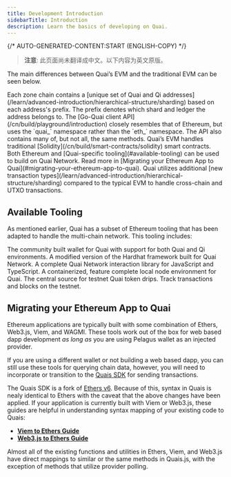 ```yaml
---
title: Development Introduction
sidebarTitle: Introduction
description: Learn the basics of developing on Quai.
---
```


{/* AUTO-GENERATED-CONTENT:START (ENGLISH-COPY) */}

> **注意**: 此页面尚未翻译成中文。以下内容为英文原版。

The main differences between Quai’s EVM and the traditional EVM can be seen below.

<AccordionGroup>
  <Accordion title="Address Sharding">
    Each zone chain contains a [unique set of Quai and Qi
    addresses](/learn/advanced-introduction/hierarchical-structure/sharding)
    based on each address's prefix. The prefix denotes which shard and ledger
    the address belongs to.
  </Accordion>
  <Accordion title="API Methods and Namespace">
    The [Go-Quai client API](/cn/build/playground/introduction) closely resembles
    that of Ethereum, but uses the `quai_` namespace rather than the `eth_`
    namespace. The API also contains many of, but not all, the same methods.
  </Accordion>
  <Accordion title="Interoperability Opcodes">
    Quai’s EVM handles traditional
    [Solidity](/cn/build/smart-contracts/solidity) smart contracts.
  </Accordion>
  <Accordion title="Additional Tooling">
    Both Ethereum and [Quai-specific tooling](#available-tooling) can be used to
    build on Quai Network.
    Read more in [Migrating your Ethereum App to Quai](#migrating-your-ethereum-app-to-quai).
  </Accordion>
  <Accordion title="Transaction Types">
    Quai utilizes additional [new transaction
    types](/learn/advanced-introduction/hierarchical-structure/sharding)
    compared to the typical EVM to handle cross-chain and UTXO transactions.
  </Accordion>
</AccordionGroup>

## Available Tooling

As mentioned earlier, Quai has a subset of Ethereum tooling that has been adapted to handle the multi-chain network. This tooling includes:

<CardGroup>
  <Card title="Pelagus Wallet" icon="wallet" href="https://pelaguswallet.io/">
    The community built wallet for Quai with support for both Quai and Qi
    environments.
  </Card>
  <Card
    title="Hardhat"
    icon="helmet-safety"
    href="https://github.com/dominant-strategies/hardhat-example"
  >
    A modified version of the Hardhat framework built for Quai Network.
  </Card>
  <Card title="Quais SDK" icon="screwdriver-wrench" href="/sdk/introduction">
    A complete Quai Network interaction library for JavaScript and TypeScript.
  </Card>
  <Card title="Local Node Runner" icon="terminal">
    A containerized, feature complete local node environment for Quai.
  </Card>
  <Card
    title="Testnet Faucet"
    icon="faucet"
    href="https://orchard.faucet.quai.network/"
  >
    The central source for testnet Quai token drips.
  </Card>
  <Card
    title="Explorer"
    icon="link"
    href="https://quaiscan.io/"
  >
    Track transactions and blocks on the testnet.
  </Card>
</CardGroup>

## Migrating your Ethereum App to Quai

Ethereum applications are typically built with some combination of Ethers, Web3.js, Viem, and WAGMI. These tools work out of the box for web based dapp development _as long as_ you are using Pelagus wallet as an injected provider.

If you are using a different wallet or not building a web based dapp, you can still use these tools for querying chain data, however, you will need to incorporate or transition to the [Quais SDK](https://www.npmjs.com/package/quais) for sending transactions.

The Quais SDK is a fork of [Ethers v6](https://docs.ethers.org/v6/). Because of this, syntax in Quais is nealy identical to Ethers with the caveat that the above changes have been applied. If your application is currently built with Viem or Web3.js, these guides are helpful in understanding syntax mapping of your existing code to Quais:

- [**Viem to Ethers Guide**](https://viem.sh/docs/ethers-migration)
- [**Web3.js to Ethers Guide**](https://docs.ethers.org/v5/migration/web3/)

Almost all of the existing functions and utilities in Ethers, Viem, and Web3.js have direct mappings to similar or the same methods in Quais.js, with the exception of methods that utilize provider polling.
